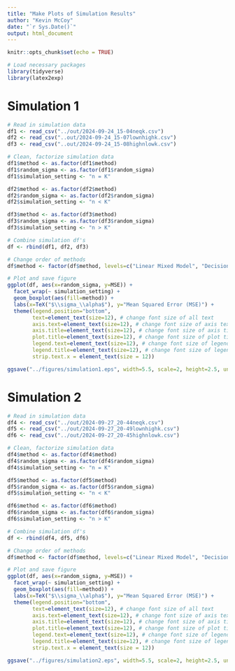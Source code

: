 ```yaml
---
title: "Make Plots of Simulation Results"
author: "Kevin McCoy"
date: "`r Sys.Date()`"
output: html_document
---
```



```r
knitr::opts_chunk$set(echo = TRUE)

# Load necessary packages
library(tidyverse)
library(latex2exp)
```


# Simulation 1


```r
# Read in simulation data
df1 <- read_csv("../out/2024-09-24_15-04neqk.csv")
df2 <- read_csv("..out/2024-09-24_15-07lownhighk.csv")
df3 <- read_csv("..out/2024-09-24_15-08highnlowk.csv")
```


```r
# Clean, factorize simulation data
df1$method <- as.factor(df1$method)
df1$random_sigma <- as.factor(df1$random_sigma)
df1$simulation_setting <- "n = K"

df2$method <- as.factor(df2$method)
df2$random_sigma <- as.factor(df2$random_sigma)
df2$simulation_setting <- "n < K"

df3$method <- as.factor(df3$method)
df3$random_sigma <- as.factor(df3$random_sigma)
df3$simulation_setting <- "n > K"

# Combine simulation df's
df <- rbind(df1, df2, df3)

# Change order of methods
df$method <- factor(df$method, levels=c("Linear Mixed Model", "Decision Tree", "Random Forest", "Weighted Sum-of-Trees"))

# Plot and save figure
ggplot(df, aes(x=random_sigma, y=MSE)) +
  facet_wrap(~ simulation_setting) + 
  geom_boxplot(aes(fill=method)) +
  labs(x=TeX("$\\sigma_\\alpha$"), y="Mean Squared Error (MSE)") + 
  theme(legend.position="bottom", 
        text=element_text(size=12), # change font size of all text
        axis.text=element_text(size=12), # change font size of axis text
        axis.title=element_text(size=12), # change font size of axis titles
        plot.title=element_text(size=12), # change font size of plot title
        legend.text=element_text(size=12), # change font size of legend text
        legend.title=element_text(size=12), # change font size of legend title  
        strip.text.x = element_text(size = 12))

ggsave("../figures/simulation1.eps", width=5.5, scale=2, height=2.5, units="in", dpi="retina")
```


# Simulation 2


```r
# Read in simulation data
df4 <- read_csv("../out/2024-09-27_20-44neqk.csv")
df5 <- read_csv("../out/2024-09-27_20-49lownhighk.csv")
df6 <- read_csv("../out/2024-09-27_20-45highnlowk.csv")
```


```r
# Clean, factorize simulation data
df4$method <- as.factor(df4$method)
df4$random_sigma <- as.factor(df4$random_sigma)
df4$simulation_setting <- "n = K"

df5$method <- as.factor(df5$method)
df5$random_sigma <- as.factor(df5$random_sigma)
df5$simulation_setting <- "n < K"

df6$method <- as.factor(df6$method)
df6$random_sigma <- as.factor(df6$random_sigma)
df6$simulation_setting <- "n > K"

# Combine simulation df's
df <- rbind(df4, df5, df6)

# Change order of methods
df$method <- factor(df$method, levels=c("Linear Mixed Model", "Decision Tree", "Random Forest", "Weighted Sum-of-Trees"))

# Plot and save figure
ggplot(df, aes(x=random_sigma, y=MSE)) +
  facet_wrap(~ simulation_setting) + 
  geom_boxplot(aes(fill=method)) +
  labs(x=TeX("$\\sigma_\\alpha$"), y="Mean Squared Error (MSE)") + 
  theme(legend.position="bottom", 
        text=element_text(size=12), # change font size of all text
        axis.text=element_text(size=12), # change font size of axis text
        axis.title=element_text(size=12), # change font size of axis titles
        plot.title=element_text(size=12), # change font size of plot title
        legend.text=element_text(size=12), # change font size of legend text
        legend.title=element_text(size=12), # change font size of legend title  
        strip.text.x = element_text(size = 12)) 

ggsave("../figures/simulation2.eps", width=5.5, scale=2, height=2.5, units="in", dpi="retina")
```

